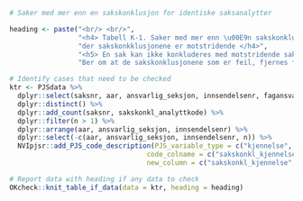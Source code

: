 ```r
# Saker med mer enn en sakskonklusjon for identiske saksanalytter 

heading <- paste("<br/> <br/>",
                 "<h4> Tabell K-1. Saker med mer enn \u00E9n sakskonklusjon for identiske saksanalytter og",
                 "der sakskonkklusjonene er motstridende </h4>",
                 "<h5> En sak kan ikke konkluderes med motstridende sakskonklusjoner for samme saksanalytt.",
                 "Ber om at de sakskonklusjonene som er feil, fjernes fra saken. </h5>")

# Identify cases that need to be checked
ktr <- PJSdata %>%
  dplyr::select(saksnr, aar, ansvarlig_seksjon, innsendelsenr, fagansvarlig_person, sakskonkl_kjennelsekode, sakskonkl_analyttkode) %>%
  dplyr::distinct() %>%
  dplyr::add_count(saksnr, sakskonkl_analyttkode) %>%
  dplyr::filter(n > 1) %>%
  dplyr::arrange(aar, ansvarlig_seksjon, innsendelsenr) %>%
  dplyr::select(-c(aar, ansvarlig_seksjon, innsendelsenr, n)) %>%
  NVIpjsr::add_PJS_code_description(PJS_variable_type = c("kjennelse", "analytt"),
                                  code_colname = c("sakskonkl_kjennelsekode", "sakskonkl_analyttkode"),
                                  new_column = c("sakskonkl_kjennelse", "sakskonkl_analytt")) 

# Report data with heading if any data to check
OKcheck::knit_table_if_data(data = ktr, heading = heading)
```
